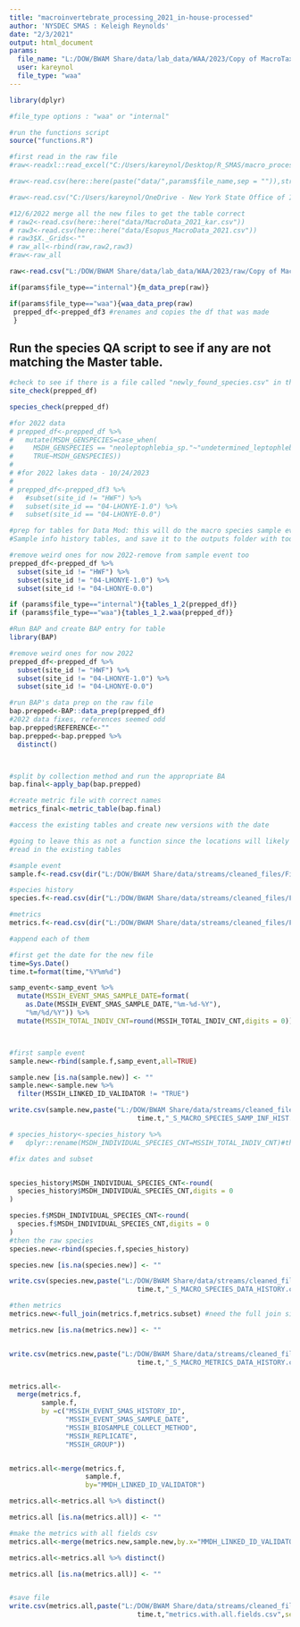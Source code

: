 ```yaml
---
title: "macroinvertebrate_processing_2021_in-house-processed"
author: 'NYSDEC SMAS : Keleigh Reynolds'
date: "2/3/2021"
output: html_document
params:
  file_name: "L:/DOW/BWAM Share/data/lab_data/WAA/2023/Copy of MacroTaxa_470.23-078_085.csv"
  user: kareynol
  file_type: "waa"
---
```


```r
library(dplyr)

#file_type options : "waa" or "internal"

#run the functions script
source("functions.R")

```

```r
#first read in the raw file
#raw<-readxl::read_excel("C:/Users/kareynol/Desktop/R_SMAS/macro_processing_in_house/data/SampData_2018.xlsx")

#raw<-read.csv(here::here(paste("data/",params$file_name,sep = "")),stringsAsFactors = FALSE)

#raw<-read.csv("C:/Users/kareynol/OneDrive - New York State Office of Information Technology Services/Desktop/raw/Copy of USGS_540_13_MacroTaxaOutput.csv") #for scott george

#12/6/2022 merge all the new files to get the table correct
# raw2<-read.csv(here::here("data/MacroData_2021_kar.csv"))
# raw3<-read.csv(here::here("data/Esopus_MacroData_2021.csv"))
# raw3$X._Grids<-""
# raw_all<-rbind(raw,raw2,raw3)
#raw<-raw_all

raw<-read.csv("L:/DOW/BWAM Share/data/lab_data/WAA/2023/raw/Copy of MacroTaxa_470.23-078_085.csv")

if(params$file_type=="internal"){m_data_prep(raw)}

if(params$file_type=="waa"){waa_data_prep(raw)
 prepped_df<-prepped_df3 #renames and copies the df that was made 
 }


```

## Run the species QA script to see if any are not matching the Master table.

```r
#check to see if there is a file called "newly_found_species.csv" in the outputsfolder. If there is, please rename it 
site_check(prepped_df)

species_check(prepped_df)

#for 2022 data
# prepped_df<-prepped_df %>%
#   mutate(MSDH_GENSPECIES=case_when(
#     MSDH_GENSPECIES == "neoleptophlebia_sp."~"undetermined_leptophlebiidae",
#     TRUE~MSDH_GENSPECIES))
# 
# #for 2022 lakes data - 10/24/2023
# 
# prepped_df<-prepped_df3 %>% 
#   #subset(site_id != "HWF") %>% 
#   subset(site_id == "04-LHONYE-1.0") %>% 
#   subset(site_id == "04-LHONYE-0.0")

```

```r
#prep for tables for Data Mod: this will do the macro species sample event table and the 
#Sample info history tables, and save it to the outputs folder with today's date.

#remove weird ones for now 2022-remove from sample event too
prepped_df<-prepped_df %>%
  subset(site_id != "HWF") %>%
  subset(site_id != "04-LHONYE-1.0") %>%
  subset(site_id != "04-LHONYE-0.0")

if (params$file_type=="internal"){tables_1_2(prepped_df)}
if (params$file_type=="waa"){tables_1_2.waa(prepped_df)}

```

```r
#Run BAP and create BAP entry for table
library(BAP)

#remove weird ones for now 2022
prepped_df<-prepped_df %>%
  subset(site_id != "HWF") %>%
  subset(site_id != "04-LHONYE-1.0") %>%
  subset(site_id != "04-LHONYE-0.0")

#run BAP's data prep on the raw file
bap.prepped<-BAP::data_prep(prepped_df)
#2022 data fixes, references seemed odd
bap.prepped$REFERENCE<-""
bap.prepped<-bap.prepped %>% 
  distinct()



#split by collection method and run the appropriate BA
bap.final<-apply_bap(bap.prepped)

#create metric file with correct names
metrics_final<-metric_table(bap.final)


```

```r
#access the existing tables and create new versions with the date

#going to leave this as not a function since the locations will likely change.
#read in the existing tables

#sample event
sample.f<-read.csv(dir("L:/DOW/BWAM Share/data/streams/cleaned_files/Final_Macro_ITS/",full.names = T, pattern="*S_MACRO_SPECIES_SAMP_INF_HIST.csv"))

#species history
species.f<-read.csv(dir("L:/DOW/BWAM Share/data/streams/cleaned_files/Final_Macro_ITS/",full.names = T, pattern="*S_MACRO_SPECIES_DATA_HISTORY.csv"))

#metrics
metrics.f<-read.csv(dir("L:/DOW/BWAM Share/data/streams/cleaned_files/Final_Macro_ITS/",full.names = T, pattern="*S_MACRO_METRICS_DATA_HISTORY.csv"))

#append each of them

#first get the date for the new file
time=Sys.Date()
time.t=format(time,"%Y%m%d")

samp_event<-samp_event %>% 
  mutate(MSSIH_EVENT_SMAS_SAMPLE_DATE=format(
    as.Date(MSSIH_EVENT_SMAS_SAMPLE_DATE,"%m-%d-%Y"),
    "%m/%d/%Y")) %>% 
  mutate(MSSIH_TOTAL_INDIV_CNT=round(MSSIH_TOTAL_INDIV_CNT,digits = 0))



#first sample event
sample.new<-rbind(sample.f,samp_event,all=TRUE)

sample.new [is.na(sample.new)] <- ""
sample.new<-sample.new %>% 
  filter(MSSIH_LINKED_ID_VALIDATOR != "TRUE")

write.csv(sample.new,paste("L:/DOW/BWAM Share/data/streams/cleaned_files/Final_Macro_ITS/",
                                time.t,"_S_MACRO_SPECIES_SAMP_INF_HIST.csv",sep = ""),row.names = FALSE)

# species_history<-species_history %>% 
#   dplyr::rename(MSDH_INDIVIDUAL_SPECIES_CNT=MSSIH_TOTAL_INDIV_CNT)#this is where it went wrong

#fix dates and subset


species_history$MSDH_INDIVIDUAL_SPECIES_CNT<-round(
  species_history$MSDH_INDIVIDUAL_SPECIES_CNT,digits = 0
)

species.f$MSDH_INDIVIDUAL_SPECIES_CNT<-round(
  species.f$MSDH_INDIVIDUAL_SPECIES_CNT,digits = 0
)
#then the raw species
species.new<-rbind(species.f,species_history)

species.new [is.na(species.new)] <- ""

write.csv(species.new,paste("L:/DOW/BWAM Share/data/streams/cleaned_files/Final_Macro_ITS/",
                                time.t,"_S_MACRO_SPECIES_DATA_HISTORY.csv",sep = ""),row.names = FALSE)

#then metrics
metrics.new<-full_join(metrics.f,metrics.subset) #need the full join since the metrics won't always have the same columms

metrics.new [is.na(metrics.new)] <- ""


write.csv(metrics.new,paste("L:/DOW/BWAM Share/data/streams/cleaned_files/Final_Macro_ITS/",
                                time.t,"_S_MACRO_METRICS_DATA_HISTORY.csv",sep = ""),row.names = FALSE)



```

```r

metrics.all<-
  merge(metrics.f,
        sample.f,
        by =c("MSSIH_EVENT_SMAS_HISTORY_ID",
              "MSSIH_EVENT_SMAS_SAMPLE_DATE",
              "MSSIH_BIOSAMPLE_COLLECT_METHOD",
              "MSSIH_REPLICATE",
              "MSSIH_GROUP"))


metrics.all<-merge(metrics.f,
                   sample.f,
                   by="MMDH_LINKED_ID_VALIDATOR")

metrics.all<-metrics.all %>% distinct()

metrics.all [is.na(metrics.all)] <- ""


```



```r
#make the metrics with all fields csv
metrics.all<-merge(metrics.new,sample.new,by.x="MMDH_LINKED_ID_VALIDATOR",by.y="MSSIH_LINKED_ID_VALIDATOR",all.x = TRUE)

metrics.all<-metrics.all %>% distinct()

metrics.all [is.na(metrics.all)] <- ""


#save file
write.csv(metrics.all,paste("L:/DOW/BWAM Share/data/streams/cleaned_files/Final_Macro_ITS/",
                                time.t,"metrics.with.all.fields.csv",sep = ""),row.names = FALSE)


```




